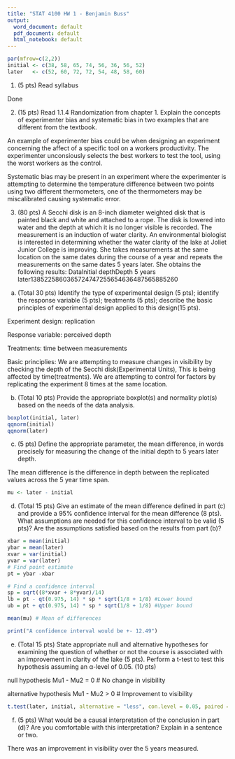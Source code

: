 ---
title: "STAT 4100 HW 1 - Benjamin Buss"
output:
  word_document: default
  pdf_document: default
  html_notebook: default
---
```{r}
par(mfrow=c(2,2))
initial <- c(38, 58, 65, 74, 56, 36, 56, 52)
later   <- c(52, 60, 72, 72, 54, 48, 58, 60)
```
1. (5 pts) Read syllabus 

Done

2. (15 pts) Read 1.1.4 Randomization from chapter 1. Explain the concepts of experimenter bias and systematic bias in two examples that are different from the textbook. 

An example of experimenter bias could be when designing an experiment concerning the affect of a specific tool on a workers productivity. The experimenter unconsiously selects the best workers to test the tool, using the worst workers as the control.

Systematic bias may be present in an experiment where the experimenter is attempting to determine the temperature difference between two points using two different thermometers, one of the thermometers may be miscalibrated causing systematic error.


3. (80 pts) A Secchi disk is an 8-inch diameter weighted disk that is painted black and white and attached to a rope. The disk is lowered into water and the depth at which it is no longer visible is recorded. The measurement is an induction of water clarity. An environmental biologist is interested in determining whether the water clarity of the lake at Joliet Junior College is improving. She takes measurements at the same location on the same dates during the course of a year and repeats the measurements on the same dates 5 years later. She obtains the following results:
DataInitial depthDepth 5 years later1385225860365724747255654636487565885260

(a) (Total 30 pts) Identify the type of experimental design (5 pts); identify the response variable (5 pts); treatments (5 pts); describe the basic principles of experimental design applied to this design(15 pts).

Experiment design: replication       

Response variable: perceived depth           

Treatments: time between measurements 

Basic principlies: We are attempting to measure changes in visibility by checking the depth of the Secchi disk(Experimental Units), This is being affected by time(treatments). We are attempting to control for factors by replicating the experiment 8 times at the same location.


(b) (Total 10 pts) Provide the appropriate boxplot(s) and normality plot(s) based on the needs of the data analysis. 
```{r}
boxplot(initial, later)
qqnorm(initial)
qqnorm(later)
```

(c) (5 pts) Define the appropriate parameter, the mean difference, in words precisely for measuring the change of the initial depth to 5 years later depth. 

The mean difference is the difference in depth between the replicated values across the 5 year time span.
```{r}
mu <- later - initial
```


(d) (Total 15 pts) Give an estimate of the mean difference defined in part (c) and provide a 95% confidence interval for the mean difference (8 pts). What assumptions are needed for this confidence interval to be valid (5 pts)? Are the assumptions satisfied based on the results from part (b)? 
```{r}

xbar = mean(initial)
ybar = mean(later)
xvar = var(initial)
yvar = var(later)
# Find point estimate
pt = ybar -xbar

# Find a confidence interval
sp = sqrt((8*xvar + 8*yvar)/14)
lb = pt - qt(0.975, 14) * sp * sqrt(1/8 + 1/8) #Lower bound
ub = pt + qt(0.975, 14) * sp * sqrt(1/8 + 1/8) #Upper bound

mean(mu) # Mean of differences

print("A confidence interval would be +- 12.49")
```


(e) (Total 15 pts) State appropriate null and alternative hypotheses for examining the question of whether or not the course is associated with an improvement in clarity of the lake (5 pts). Perform a t-test to test this hypothesis assuming an α-level of 0.05. (10 pts)

null hypothesis        Mu1 - Mu2 = 0    # No change in visibility

alternative hypothesis Mu1 - Mu2 > 0    # Improvement to visibility

```{r}
t.test(later, initial, alternative = "less", con.level = 0.05, paired = T)
```


(f) (5 pts) What would be a causal interpretation of the conclusion in part (d)? Are you comfortable with this interpretation? Explain in a sentence or two.

There was an improvement in visibility over the 5 years measured.

